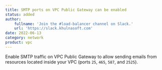 ```yaml
---
title: SMTP ports on VPC Public Gateway can be enabled
status: added
author:
    fullname: 'Join the #load-balancer channel on Slack.'
    url: 'https://slack.khulnasoft.com'
date: 2022-06-13
category: network
product: vpc
---
```


Enable SMTP traffic on VPC Public Gateway to allow sending emails from resources located inside your VPC (ports `25`, `465`, `587`, and `2525`).